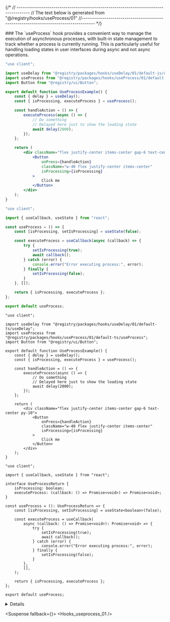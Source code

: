 
{/*
// ------------------------------------------------------------------------------------
    //	The text below is generated from "@/registry/hooks/useProcess/01"
//------------------------------------------------------------------------------------
*/}

<Wrapper>
<Title>useProcess</Title>
### The `useProcess` hook provides a convenient way to manage the execution of asynchronous processes, with built-in state management to track whether a process is currently running. This is particularly useful for handling loading states in user interfaces during async and not async operations.

<CodeBlock>

```default|js|example.jsx
"use client";

import useDelay from "@registry/packages/hooks/useDelay/01/default-js/useDelay";
import useProcess from "@registry/packages/hooks/useProcess/01/default-js/useProcess";
import Button from "@registry/ui/Button";

export default function UseProcessExample() {
	const { delay } = useDelay();
	const { isProcessing, executeProcess } = useProcess();

	const handleAction = () => {
		executeProcess(async () => {
			// Do something
			// Delayed here just to show the loading state
			await delay(2000);
		});
	};

	return (
		<div className="flex justify-center items-center gap-6 text-center py-10">
			<Button
				onPress={handleAction}
				className="w-40 flex justify-center items-center"
				isProcessing={isProcessing}
			>
				Click me
			</Button>
		</div>
	);
}

```

```default|js|useProcess.jsx
"use client";

import { useCallback, useState } from "react";

const useProcess = () => {
	const [isProcessing, setIsProcessing] = useState(false);

	const executeProcess = useCallback(async (callback) => {
		try {
			setIsProcessing(true);
			await callback();
		} catch (error) {
			console.error("Error executing process:", error);
		} finally {
			setIsProcessing(false);
		}
	}, []);

	return { isProcessing, executeProcess };
};

export default useProcess;

```

```default|ts|example.tsx
"use client";

import useDelay from "@registry/packages/hooks/useDelay/01/default-ts/useDelay";
import useProcess from "@registry/packages/hooks/useProcess/01/default-ts/useProcess";
import Button from "@registry/ui/Button";

export default function UseProcessExample() {
	const { delay } = useDelay();
	const { isProcessing, executeProcess } = useProcess();

	const handleAction = () => {
		executeProcess(async () => {
			// Do something
			// Delayed here just to show the loading state
			await delay(2000);
		});
	};

	return (
		<div className="flex justify-center items-center gap-6 text-center py-10">
			<Button
				onPress={handleAction}
				className="w-40 flex justify-center items-center"
				isProcessing={isProcessing}
			>
				Click me
			</Button>
		</div>
	);
}

```

```default|ts|useProcess.tsx
"use client";

import { useCallback, useState } from "react";

interface UseProcessReturn {
	isProcessing: boolean;
	executeProcess: (callback: () => Promise<void>) => Promise<void>;
}

const useProcess = (): UseProcessReturn => {
	const [isProcessing, setIsProcessing] = useState<boolean>(false);

	const executeProcess = useCallback(
		async (callback: () => Promise<void>): Promise<void> => {
			try {
				setIsProcessing(true);
				await callback();
			} catch (error) {
				console.error("Error executing process:", error);
			} finally {
				setIsProcessing(false);
			}
		},
		[],
	);

	return { isProcessing, executeProcess };
};

export default useProcess;

```

</CodeBlock>
<Details>


### Return Values

| Name           | Type                                               | Description                                                                          |
| -------------- | -------------------------------------------------- | ------------------------------------------------------------------------------------ |
| isProcessing   | `boolean`                                          | Indicates whether the process is currently running.                                  |
| executeProcess | `(callback: () => Promise<void>) => Promise<void>` | Function to execute a provided asynchronous callback, managing its processing state. |

</Details>

<Suspense fallback={<Skeleton className="h-60 rounded-lg" />}>
<Display>
<Hooks_useprocess_01 />
</Display>
</Suspense>

</Wrapper>
